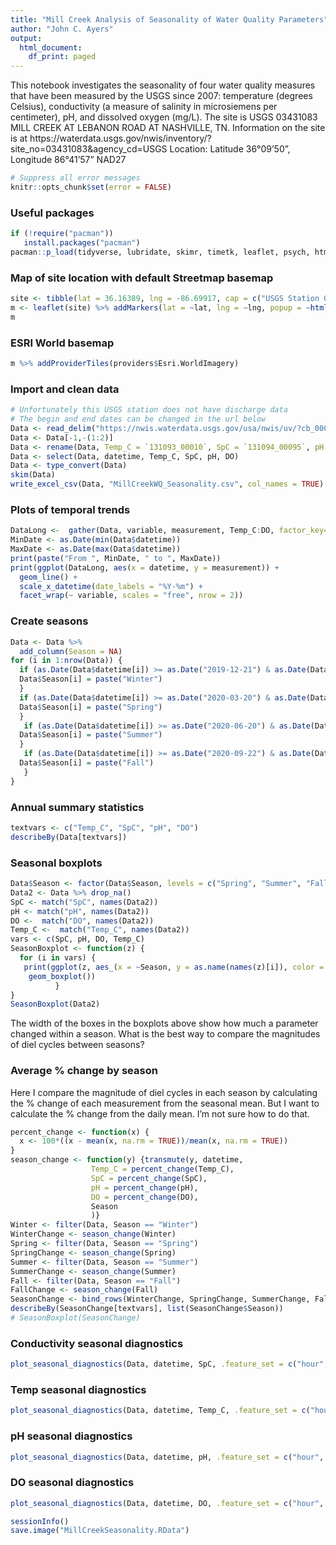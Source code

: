```yaml
---
title: "Mill Creek Analysis of Seasonality of Water Quality Parameters"
author: "John C. Ayers"
output:
  html_document:
    df_print: paged
---
```


This notebook investigates the seasonality of four water quality measures that have been measured by the USGS since 2007: temperature (degrees Celsius), conductivity (a measure of salinity in microsiemens per centimeter), pH, and dissolved oxygen (mg/L). The site is USGS 03431083 MILL CREEK AT LEBANON ROAD AT NASHVILLE, TN. Information on the site is at https://waterdata.usgs.gov/nwis/inventory/?site_no=03431083&agency_cd=USGS
Location: Latitude 36°09'50",   Longitude 86°41'57"   NAD27

```r
# Suppress all error messages
knitr::opts_chunk$set(error = FALSE)
```

### Useful packages

```r
if (!require("pacman"))
   install.packages("pacman")
pacman::p_load(tidyverse, lubridate, skimr, timetk, leaflet, psych, htmltools)
```

### Map of site location with default Streetmap basemap

```r
site <- tibble(lat = 36.16389, lng = -86.69917, cap = c("USGS Station 03431083 Mill Creek at Lebanon Road, https://waterdata.usgs.gov/nwis/inventory/?site_no=03431083&agency_cd=USGS"))
m <- leaflet(site) %>% addMarkers(lat = ~lat, lng = ~lng, popup = ~htmlEscape(cap)) %>% addTiles()
m
```

### ESRI World basemap

```r
m %>% addProviderTiles(providers$Esri.WorldImagery)
```

### Import and clean data

```r
# Unfortunately this USGS station does not have discharge data
# The begin and end dates can be changed in the url below
Data <- read_delim("https://nwis.waterdata.usgs.gov/usa/nwis/uv/?cb_00095=on&cb_00300=on&cb_00010=on&cb_00400=on&format=rdb&site_no=03431083&period=&begin_date=2019-12-22&end_date=2020-12-21", "\t", escape_double = FALSE, col_names = TRUE, locale = locale(tz = "America/Chicago"), trim_ws = TRUE, skip = 30)
Data <- Data[-1,-(1:2)]
Data <- rename(Data, Temp_C = `131093_00010`, SpC = `131094_00095`, pH = `131095_00400`, DO = `131096_00300`)
Data <- select(Data, datetime, Temp_C, SpC, pH, DO)
Data <- type_convert(Data)
skim(Data)
write_excel_csv(Data, "MillCreekWQ_Seasonality.csv", col_names = TRUE)
```

### Plots of temporal trends

```r
DataLong <-  gather(Data, variable, measurement, Temp_C:DO, factor_key=TRUE)
MinDate <- as.Date(min(Data$datetime))
MaxDate <- as.Date(max(Data$datetime))
print(paste("From ", MinDate, " to ", MaxDate))
print(ggplot(DataLong, aes(x = datetime, y = measurement)) +
  geom_line() +
  scale_x_datetime(date_labels = "%Y-%m") +
  facet_wrap(~ variable, scales = "free", nrow = 2))
```

### Create seasons

```r
Data <- Data %>%
  add_column(Season = NA)
for (i in 1:nrow(Data)) {
  if (as.Date(Data$datetime[i]) >= as.Date("2019-12-21") & as.Date(Data$datetime[i]) <= as.Date("2020-03-19")) {
  Data$Season[i] = paste("Winter")
  }
  if (as.Date(Data$datetime[i]) >= as.Date("2020-03-20") & as.Date(Data$datetime[i]) <= as.Date("2020-06-19")) {
  Data$Season[i] = paste("Spring")
  }
   if (as.Date(Data$datetime[i]) >= as.Date("2020-06-20") & as.Date(Data$datetime[i]) <= as.Date("2020-09-21")) {
  Data$Season[i] = paste("Summer")
  }
   if (as.Date(Data$datetime[i]) >= as.Date("2020-09-22") & as.Date(Data$datetime[i]) <= as.Date("2020-12-20")) {
  Data$Season[i] = paste("Fall")
   }
}
```

### Annual summary statistics

```r
textvars <- c("Temp_C", "SpC", "pH", "DO")
describeBy(Data[textvars])
```

### Seasonal boxplots

```r
Data$Season <- factor(Data$Season, levels = c("Spring", "Summer", "Fall", "Winter"))
Data2 <- Data %>% drop_na() 
SpC <- match("SpC", names(Data2))
pH <- match("pH", names(Data2))
DO <-  match("DO", names(Data2))
Temp_C <-  match("Temp_C", names(Data2))
vars <- c(SpC, pH, DO, Temp_C)
SeasonBoxplot <- function(z) {
  for (i in vars) {
   print(ggplot(z, aes_(x = ~Season, y = as.name(names(z)[i]), color = ~Season)) +
    geom_boxplot())
          }
}
SeasonBoxplot(Data2)
```

The width of the boxes in the boxplots above show how much a parameter changed within a season. What is the best way to compare the magnitudes of diel cycles between seasons?

### Average % change by season
Here I compare the magnitude of diel cycles in each season by calculating the % change of each measurement from the seasonal mean. But I want to calculate the % change from the daily mean. I'm not sure how to do that.

```r
percent_change <- function(x) {
  x <- 100*((x - mean(x, na.rm = TRUE))/mean(x, na.rm = TRUE))
}
season_change <- function(y) {transmute(y, datetime, 
                  Temp_C = percent_change(Temp_C),
                  SpC = percent_change(SpC),
                  pH = percent_change(pH),
                  DO = percent_change(DO),
                  Season
                  )}
Winter <- filter(Data, Season == "Winter")
WinterChange <- season_change(Winter)
Spring <- filter(Data, Season == "Spring")
SpringChange <- season_change(Spring)
Summer <- filter(Data, Season == "Summer")
SummerChange <- season_change(Summer)
Fall <- filter(Data, Season == "Fall")
FallChange <- season_change(Fall)
SeasonChange <- bind_rows(WinterChange, SpringChange, SummerChange, FallChange)
describeBy(SeasonChange[textvars], list(SeasonChange$Season))
# SeasonBoxplot(SeasonChange)
```

### Conductivity seasonal diagnostics

```r
plot_seasonal_diagnostics(Data, datetime, SpC, .feature_set = c("hour", "month.lbl"), .interactive = TRUE)
```

### Temp seasonal diagnostics

```r
plot_seasonal_diagnostics(Data, datetime, Temp_C, .feature_set = c("hour", "month.lbl"), .interactive = TRUE)
```

### pH seasonal diagnostics

```r
plot_seasonal_diagnostics(Data, datetime, pH, .feature_set = c("hour", "month.lbl"), .interactive = TRUE)
```

### DO seasonal diagnostics

```r
plot_seasonal_diagnostics(Data, datetime, DO, .feature_set = c("hour", "month.lbl"), .interactive = TRUE)
```

```r
sessionInfo()
save.image("MillCreekSeasonality.RData")
```